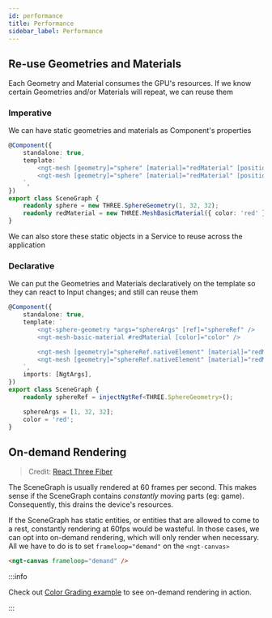 ```yaml
---
id: performance
title: Performance
sidebar_label: Performance
---
```


## Re-use Geometries and Materials

Each Geometry and Material consumes the GPU's resources. If we know certain Geometries and/or Materials will repeat, we can reuse them

### Imperative

We can have static geometries and materials as Component's properties

```ts
@Component({
    standalone: true,
    template: `
        <ngt-mesh [geometry]="sphere" [material]="redMaterial" [position]="[1, 1, 1]" />
        <ngt-mesh [geometry]="sphere" [material]="redMaterial" [position]="[2, 2, 2]" />
    `,
})
export class SceneGraph {
    readonly sphere = new THREE.SphereGeometry(1, 32, 32);
    readonly redMaterial = new THREE.MeshBasicMaterial({ color: 'red' });
}
```

We can also store these static objects in a Service to reuse across the application

### Declarative

We can put the Geometries and Materials declaratively on the template so they can react to Input changes; and still can reuse them

```ts
@Component({
    standalone: true,
    template: `
        <ngt-sphere-geometry *args="sphereArgs" [ref]="sphereRef" />
        <ngt-mesh-basic-material #redMaterial [color]="color" />

        <ngt-mesh [geometry]="sphereRef.nativeElement" [material]="redMaterial" [position]="[1, 1, 1]" />
        <ngt-mesh [geometry]="sphereRef.nativeElement" [material]="redMaterial" [position]="[2, 2, 2]" />
    `,
    imports: [NgtArgs],
})
export class SceneGraph {
    readonly sphereRef = injectNgtRef<THREE.SphereGeometry>();

    sphereArgs = [1, 32, 32];
    color = 'red';
}
```

## On-demand Rendering

> Credit: [React Three Fiber](https://docs.pmnd.rs/react-three-fiber/advanced/scaling-performance#on-demand-rendering)

The SceneGraph is usually rendered at 60 frames per second. This makes sense if the SceneGraph contains _constantly_ moving parts (eg: game).
Consequently, this drains the device's resources.

If the SceneGraph has static entities, or entities that are allowed to come to a rest, constantly rendering at 60fps would be wasteful.
In those cases, we can opt into on-demand rendering, which will only render when necessary. All we have to do is to set `frameloop="demand"` on the `<ngt-canvas>`

```html
<ngt-canvas frameloop="demand" />
```

:::info

Check out [Color Grading example](https://angular-threejs-demo.netlify.app/color-grading) to see on-demand rendering in action.

:::
